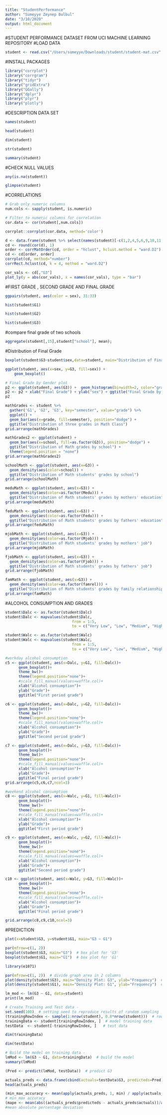 ```yaml
---
title: "StudentPerformance"
author: "Sumeyye Zeynep Bulbul"
date: "3/10/2020"
output: html_document
---
```


#STUDENT PERFORMANCE DATASET FROM UCI MACHINE LEARNING REPOSITORY
#LOAD DATA
```r
student <- read.csv("/Users/sumeyye/Downloads/student/student-mat.csv", sep=';',header=TRUE)
```


#INSTALL PACKAGES
```r

library("corrplot")
library("corrgram")
library("tidyr")
library("gridExtra")
library("GGally")
library("dplyr")
library("plyr")
library("plotly")

```


#DESCRIPTION DATA SET 
```r
names(student)
```

```r
head(student)
```

```r
dim(student)
```

```r
str(student)
```

```r
summary(student)
```

#CHECK NULL VALUES 
```r

any(is.na(student))
```

```r
glimpse(student)
```

#CORRELATIONS
```r
 
# Grab only numeric columns
num.cols <- sapply(student, is.numeric)

# Filter to numeric columns for correlation
cor.data <- cor(student[,num.cols])

corrplot::corrplot(cor.data, method='color')
```


```r
d <- data.frame(student %>% select(names(student)[-c(1,2,4,5,6,9,10,11,12,16,17,18,19,20,21,22,23,27,28)]))
cd <- round(cor(d), 1)
order <- corrMatOrder(cd, order = "hclust", hclust.method = "ward.D2")
cd <- cd[order, order]
corrplot(cd, method="number")
corrRect.hclust(cd, k = 4, method = "ward.D2")
```

```r
cor_vals <- cd[,"G3"]
plot_ly(y = abs(cor_vals), x = names(cor_vals), type = "bar")
```


#FIRST GRADE , SECOND GRADE AND FINAL GRADE 


```r
ggpairs(student, aes(color = sex), 31:33)
```

```r
hist(student$G1) 
```

```r
hist(student$G2) 
```

```r
hist(student$G3) 
```

#compare final grade of  two schools 
```r
aggregate(student[,15],student["school"], mean);
```

#Distribution of Final Grade
```r
boxplot(student$G3~student$sex,data=student, main="Distribution of Final Grade",  xlab="sex", ylab="Final Grade")
```

```r
ggplot(student, aes(x=sex, y=G3, fill=sex)) + 
    geom_boxplot()
```


```r
# Final Grade by Gender plot
p2 <- ggplot(student, aes(G3)) +  geom_histogram(binwidth=2, color="gray", aes(fill=sex))
p2 <- p2 + xlab("Final Grade") + ylab("sex") + ggtitle("Final Grade by Sex")
p2
```



```r
mathGrades <- student %>%
  gather('G1', 'G2', 'G3', key="semester", value="grade") %>%
  ggplot() +
  geom_bar(aes(x=grade, fill=semester), position="dodge") + 
  ggtitle("Distribution of three grades in Math Class")
grid.arrange(mathGrades)
```


```r
mathGrades2 <- ggplot(student) +
  geom_bar(aes(x=school, fill=as.factor(G3)), position="dodge") +
  ggtitle("Distribution of Math grades by school") +
  theme(legend.position = "none")
grid.arrange(mathGrades2)
```

```r
schoolMath <- ggplot(student, aes(x=G3)) +
  geom_density(aes(color=school)) +
  ggtitle("Distribution of Math students' grades by school")
grid.arrange(schoolMath)
```

```r
meduMath <- ggplot(student, aes(x=G3)) + 
  geom_density(aes(color=as.factor(Medu))) + 
  ggtitle("Distribution of Math students' grades by mothers' education")
grid.arrange(meduMath)
```

```r
feduMath <- ggplot(student, aes(x=G3)) + 
  geom_density(aes(color=as.factor(Fedu))) + 
  ggtitle("Distribution of Math students' grades by fathers' education")
grid.arrange(feduMath)
```


```r
mjobMath <- ggplot(student, aes(x=G3)) + 
  geom_density(aes(color=as.factor(Mjob))) + 
  ggtitle("Distribution of Math students' grades by mothers' job")
grid.arrange(mjobMath)
```

```r
fjobMath <- ggplot(student, aes(x=G3)) +
  geom_density(aes(color=as.factor(Fjob))) + 
  ggtitle("Distribution of Math students' grades by fathers' job")
grid.arrange(fjobMath)
```


```r
famMath <- ggplot(student, aes(x=G3)) +
  geom_density(aes(color=as.factor(famrel))) +
  ggtitle("Distribution of Math students' grades by family relationships")
grid.arrange(famMath)
```




#ALCOHOL CONSUMPTION AND GRADES 


```r
student$Dalc <- as.factor(student$Dalc)      
student$Dalc <- mapvalues(student$Dalc, 
                              from = 1:5, 
                              to = c("Very Low", "Low", "Medium", "High", "Very High"))

student$Walc <- as.factor(student$Walc)      
student$Walc <- mapvalues(student$Walc, 
                              from = 1:5, 
                              to = c("Very Low", "Low", "Medium", "High", "Very High"))
```


```r
#workday alcohol consumption
c5 <- ggplot(student, aes(x=Dalc, y=G1, fill=Dalc))+
      geom_boxplot()+
      theme_bw()+
      theme(legend.position="none")+
      #scale_fill_manual(values=waffle.col)+
      xlab("Alcohol consumption")+
      ylab("Grade")+
      ggtitle("First period grade")

c6 <- ggplot(student, aes(x=Dalc, y=G2, fill=Dalc))+
      geom_boxplot()+
      theme_bw()+
      theme(legend.position="none")+
      #scale_fill_manual(values=waffle.col)+
      xlab("Alcohol consumption")+
      ylab("Grade")+
      ggtitle("Second period grade")

c7 <- ggplot(student, aes(x=Dalc, y=G3, fill=Dalc))+
      geom_boxplot()+
      theme_bw()+
      theme(legend.position="none")+
      #scale_fill_manual(values=waffle.col)+
      xlab("Alcohol consumption")+
      ylab("Grade")+
      ggtitle("Final period grade")
grid.arrange(c5,c6,c7,ncol=3)
```


```r
#weekend alcohol consumption
c8 <- ggplot(student, aes(x=Walc, y=G1, fill=Walc))+
      geom_boxplot()+
      theme_bw()+
      theme(legend.position="none")+
      #scale_fill_manual(values=waffle.col)+
      xlab("Alcohol consumption")+
      ylab("Grade")+
      ggtitle("First period grade")

c9 <- ggplot(student, aes(x=Walc, y=G2, fill=Walc))+
      geom_boxplot()+
      theme_bw()+
      theme(legend.position="none")+
      #scale_fill_manual(values=waffle.col)+
      xlab("Alcohol consumption")+
      ylab("Grade")+
      ggtitle("Second period grade")

c10 <- ggplot(student, aes(x=Walc, y=G3, fill=Walc))+
      geom_boxplot()+
      theme_bw()+
      theme(legend.position="none")+
      #scale_fill_manual(values=waffle.col)+
      xlab("Alcohol consumption")+
      ylab("Grade")+
      ggtitle("Final period grade")

grid.arrange(c8,c9,c10,ncol=3)
```


#PREDICTION 

```r
plot(x=student$G3, y=student$G1, main="G3 ~ G1")
```

```r
par(mfrow=c(1, 2))
boxplot(student$G3, main="G3")  # box plot for 'G3'
boxplot(student$G1, main="G1")  # box plot for 'G1'
```

```r
library(e1071)

par(mfrow=c(1, 2))  # divide graph area in 2 columns
plot(density(student$G3), main="Density Plot: G3", ylab="Frequency")  # density plot for 'G3'
plot(density(student$G1), main="Density Plot: G1", ylab="Frequency")  # density plot for 'G1'
```

```r
lm_mod <- lm(G3 ~ G1, data=student)
print(lm_mod)
```

```r
# Create Training and Test data -
set.seed(100)  # setting seed to reproduce results of random sampling
(trainingRowIndex <- sample(1:nrow(student), 0.8*nrow(student)))  # row indices for training data
trainingData <- student[trainingRowIndex, ]  # model training data
testData  <- student[-trainingRowIndex, ]   # test data
```

```r
dim(trainingData)
```

```r
dim(testData)
```

```r
# Build the model on training data -
lmMod <- lm(G3 ~ G1, data=trainingData)  # build the model
summary(lmMod)
```

```r
(Pred <- predict(lmMod, testData))  # predict G3
```

```r
actuals_preds <- data.frame(cbind(actuals=testData$G3, predicteds=Pred))
head(actuals_preds)
```

```r
(min_max_accuracy <- mean(apply(actuals_preds, 1, min) / apply(actuals_preds, 1, max)))  
# min_max accuracy
(mape <- mean(abs((actuals_preds$predicteds - actuals_preds$actuals))/actuals_preds$actuals))  
#mean absolute percentage deviation
```

